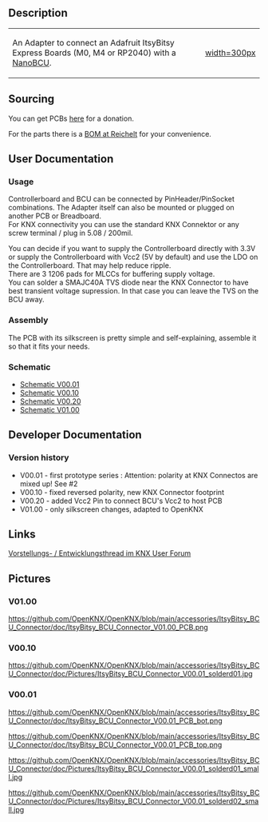 == Description ==

{|
|-
| An Adapter to connect an Adafruit ItsyBitsy Express Boards (M0, M4 or RP2040) with a [[NanoBCU]].
| [[https://github.com/OpenKNX/OpenKNX/blob/main/accessories/ItsyBitsy_BCU_Connector/doc/Pictures/ItsyBitsy_BCU_Connector_V00.01_solderd01_small.jpg|width=300px]]
|}


== Sourcing  ==

You can get PCBs [http://shop.sirsydom.de here] for a donation.

For the parts there is a [https://www.reichelt.de/my/1797372 BOM at Reichelt] for your convenience.

== User Documentation ==

=== Usage ===

Controllerboard and BCU can be connected by PinHeader/PinSocket combinations. The Adapter itself can also be mounted or plugged on another PCB or Breadboard.<br>
For KNX connectivity you can use the standard KNX Connektor or any screw terminal / plug in 5.08 / 200mil.<br>


You can decide if you want to supply the Controllerboard directly with 3.3V or supply the Controllerboard with Vcc2 (5V by default) and use the LDO on the Controllerboard. That may help reduce ripple.<br>
There are 3 1206 pads for MLCCs for buffering supply voltage.<br>
You can solder a SMAJC40A TVS diode near the KNX Connector to have best transient voltage supression. In that case you can leave the TVS on the BCU away.

=== Assembly ===
The PCB with its silkscreen is pretty simple and self-explaining, assemble it so that it fits your needs.

=== Schematic ===
* [https://github.com/OpenKNX/OpenKNX/blob/main/accessories/ItsyBitsy_BCU_Connector/doc/ItsyBitsy_BCU_Connector_V00.01_Schematic.pdf Schematic V00.01]
* [https://github.com/OpenKNX/OpenKNX/blob/main/accessories/ItsyBitsy_BCU_Connector/doc/ItsyBitsy_BCU_Connector_V00.10_Schematic.pdf Schematic V00.10]
* [https://github.com/OpenKNX/OpenKNX/blob/main/accessories/ItsyBitsy_BCU_Connector/doc/ItsyBitsy_BCU_Connector_V00.20_Schematic.pdf Schematic V00.20]
* [https://github.com/OpenKNX/OpenKNX/blob/main/accessories/ItsyBitsy_BCU_Connector/doc/ItsyBitsy_BCU_Connector_V01.00_Schematic.pdf Schematic V01.00]


== Developer Documentation ==

=== Version history ===

* V00.01 - first prototype series : Attention: polarity at KNX Connectos are mixed up! See #2
* V00.10 - fixed reversed polarity, new KNX Connector footprint
* V00.20 - added Vcc2 Pin to connect BCU's Vcc2 to host PCB
* V01.00 - only silkscreen changes, adapted to OpenKNX

== Links ==

[https://knx-user-forum.de/forum/projektforen/konnekting/1550342-sehr-g%C3%BCnstige-micro-bcu-lite-als-bausatz-interesse Vorstellungs- / Entwicklungsthread im KNX User Forum]

== Pictures ==

=== V01.00 ===

[[https://github.com/OpenKNX/OpenKNX/blob/main/accessories/ItsyBitsy_BCU_Connector/doc/ItsyBitsy_BCU_Connector_V01.00_PCB.png]]

=== V00.10 ===

[[https://github.com/OpenKNX/OpenKNX/blob/main/accessories/ItsyBitsy_BCU_Connector/doc/Pictures/ItsyBitsy_BCU_Connector_V00.01_solderd01.jpg]]

=== V00.01 ===

[[https://github.com/OpenKNX/OpenKNX/blob/main/accessories/ItsyBitsy_BCU_Connector/doc/ItsyBitsy_BCU_Connector_V00.01_PCB_bot.png]]

[[https://github.com/OpenKNX/OpenKNX/blob/main/accessories/ItsyBitsy_BCU_Connector/doc/ItsyBitsy_BCU_Connector_V00.01_PCB_top.png]]

[[https://github.com/OpenKNX/OpenKNX/blob/main/accessories/ItsyBitsy_BCU_Connector/doc/Pictures/ItsyBitsy_BCU_Connector_V00.01_solderd01_small.jpg]]

[[https://github.com/OpenKNX/OpenKNX/blob/main/accessories/ItsyBitsy_BCU_Connector/doc/Pictures/ItsyBitsy_BCU_Connector_V00.01_solderd02_small.jpg]]

